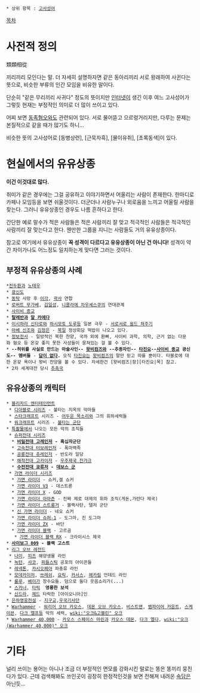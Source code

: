  * 상위 항목 : [[고사성어]]

[[목차]]
= 사전적 정의 =
類類相從

끼리끼리 모인다는 말. 더 자세히 설명하자면 같은 동아리끼리 서로 왕래하여 사귄다는 뜻으로, 비슷한 부류의 인간 모임을 비유한 말이다. 

단순히 "같은 무리끼리 사귀다" 정도의 뜻이지만 [[인터넷]]이 생긴 이후 여느 고사성어가 그렇듯 현재는 부정적인 의미로 더 많이 쓰이고 있다.

어찌 보면 [[동족혐오]]와도 관련되어 있다. 서로 물어뜯고 으르렁거리지만, 다루는 문제는 본질적으로 같을 때가 많기도 하니... 

비슷한 뜻의 고사성어로 [동병상련], [근묵자흑], [물이유취], [초록동색]이 있다. 
= 현실에서의 유유상종 =
'''이건 이것대로 많다.'''

취미가 같은 경우에는 그걸 공유하고 이야기하면서 어울리는 사람이 존재한다. 한마디로 카페나 모임등을 보면 쉬울것이다. 더군더나 사람누구나 외로움을 느끼고 어울릴 사람을 찾는다. 그러니 유유상종인 경우도 나름 흔하다고 한다.

간단한 예로 말수가 적은 사람들은 적은 사람끼리 잘 맞고 적극적인 사람들은 적극적인 사람끼리 잘 맞는다고 한다. 웬만한 그룹을 지니는 사람들도 거의 유유상종이다.

참고로 여기에서 유유상종이 '''꼭 성격이 다르다고 유유상종이 아닌 건 아니다!''' 성격이 약간 차이가나도 어느정도 일치하는게 맞다면 그러는 것이다.
== 부정적 유유상종의 사례 ==
 *[[전두환]]과 [[노태우]]
 * [[광신도]]
 * [[동탁]] 사망 후 [[이각]], [[곽사]] 연합
 * [[로버트 무가베]], [[김일성]], [[니콜라에 차우셰스쿠]]의 연대관계
 * [[사이비 종교]]
 * '''[[탈레반]]과 [[알 카에다]]'''
 * [[이시하라 신타로]]와 [[하시모토 도루]]등 일본 극우 - [http://news.naver.com/main/read.nhn?mode=LSD&mid=sec&sid1=104&oid=003&aid=0005147810 서로서로 쉴드 쳐주기]
 * [[아베 신조]]와 [[김정은]] - [[북한|북]][[일본|일]] 정상회담 떡밥이 나오고 있다.
 * [[정보전사]] - 일방적인 북한 찬양, 국까 외에 환빠, 사이비 과학, 의학, 근거 없는 다문화 혐오 등 온갖 좋지 못한 사상들이 뭉쳐있는 걸 볼 수 있다. 
 * '''--허위를 사실로 만드는 마술사인-- [[왓비컴즈]]와 --추종자인-- [[타진요]]--[[사이비 종교]] 광신도-- 멤버들''' - '''[[답이 없다]].''' 오직 [[타진요]]는 [[왓비컴즈]]의 말만 믿고 따를 뿐이다. 타블로에 대한 온갖 욕이나 왓비 찬양을 볼 수 있다. 자세한건 [왓비컴즈|항][타진요|목] 참고.
 * 2차 세계대전 당시 [[추축국]]
== 유유상종의 캐릭터 ==
 * [[블리자드 엔터테인먼트]]
  * [[디아블로 시리즈]] - 불타는 지옥의 악마들
  * [[스타크래프트]] 시리즈 - [[어두운 목소리]]와 그의 휘하세력들
  * [[워크래프트]] 시리즈 - [[불타는 군단]]
 * [[특촬물]]에서 나오는 모든 악의 조직들
  * [[슈퍼전대 시리즈]]
   * '''[[비밀전대 고레인저]] - 흑십자군단'''
   * [[고속전대 터보레인저]] - 폭마백족
   * [[공룡전대 쥬레인저]] - 반도라 일당
   * [[해적전대 고카이저]] - [[우주제국 잔갸크]]
   * '''[[수전전대 쿄류저]] - [[데보스 군]]'''
  * [[가면 라이더 시리즈]] 
   * [[가면 라이더]] - 쇼커,겔 쇼커
   * [[가면 라이더 V3]] - 데스트론
   * [[가면 라이더 X]] - GOD
   * [[가면 라이더 아마존]] - 진짜 제로 대제의 휘하 조직(게돈,가란다 제국)
   * [[가면 라이더 스트롱거]] - 블랙사탄, 델저 군단
   * [[신 가면 라이더]] - 네오 쇼커
   * [[가면 라이더 슈퍼-1]] - 도그마, 진 도그마
   * [[가면 라이더 ZX]] - 바단
   * [[가면 라이더 블랙]] - 고르곰
    * [[가면 라이더 블랙 RX]] - 크라이시스 제국
 * '''[[사이보그 009]] - 블랙 고스트'''
 * [[리그 오브 레전드]] 
  * [[나미(리그 오브 레전드)|나미]], [[피즈(리그 오브 레전드)|피즈]] 해양생물 라인
  * [[녹턴(리그 오브 레전드)|녹턴]], [[샤코(리그 오브 레전드)|샤코]], [[피들스틱(리그 오브 레전드)|피들스틱]] 공포의 아이콘들
  * [[레넥톤]], [[카시오페아(리그 오브 레전드)|카시오페아]] 파충류 라인
  * [[모데카이저]], [[쓰레쉬]], [[요릭(리그 오브 레전드)|요릭]], [[카서스(리그 오브 레전드)|카서스]], [[헤카림]] 언데드 라인
  * [[룰루(리그 오브 레전드)|룰루]], [[베이가]] 장수요들. 덤으로 둘다 웃음소리가(...)
  * [[스카너]], [[타릭(리그 오브 레전드)|타릭]]  '''영롱한 보석'''
  * [[신드라]], [[제드(리그 오브 레전드)|제드]] 타락한 [아이오니아]인
 * [[은하영웅전설]] - [[지구교]],[[우국기사단]]
 * [[Warhammer]] - [[워리어 오브 카오스]], [[데몬 오브 카오스]], [[비스트맨]], [[뱀파이어 카운트]], [[스케이븐]], [[다크 엘프]]등 악의 세력, [[wiki:"오크&고블린" 오크]]
 * [[Warhammer 40,000]] - [[카오스 스페이스 마린]]과 [[카오스 데몬]], [[다크 엘다]], [[wiki:"오크(Warhammer 40,000)" 오크]]

= 기타 =
널리 쓰이는 용어는 아니나 조금 더 부정적인 면모를 강화시킨 말로는 똥은 똥끼리 뭉친다가 있다. 근데 검색해봐도 쓰인곳이 굉장히 한정적인것을 보면 전해져 내려온 [[속담]]은 아닌듯...

